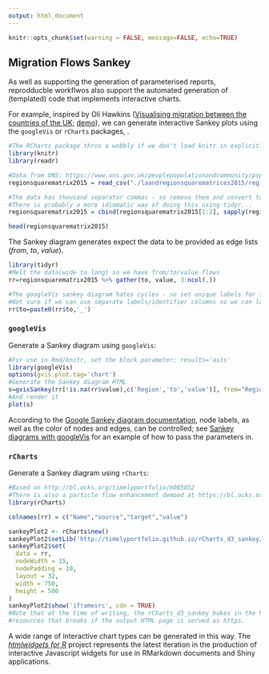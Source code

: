 ```yaml
---
output: html_document
---
```


```r
knitr::opts_chunk$set(warning = FALSE, message=FALSE, echo=TRUE)
```

## Migration Flows Sankey

As well as supporting the generation of parameterised reports, reprodducble workflwos also support the automated generation of (templated) code that implements interactive charts.

For example, inspired by Oli Hawkins ([Visualising migration between the countries of the UK](http://olihawkins.com/2017/03/1); [demo](http://olihawkins.com/visualisation/8)),  we can generate interactive Sankey plots using the `googleVis` or `rCharts` packages, .


```r
#The RCharts package thros a wobbly if we don't load knitr in explicitly
library(knitr)
library(readr)

#Data from ONS: https://www.ons.gov.uk/peoplepopulationandcommunity/populationandmigration/migrationwithintheuk/datasets/matricesofinternalmigrationmovesbetweenlocalauthoritiesandregionsincludingthecountriesofwalesscotlandandnorthernireland
regionsquarematrix2015 = read_csv("./laandregionsquarematrices2015/regionsquarematrix2015.csv", skip = 8)

#The data has thousand separator commas - so remove them and convert to numeric
#There is probably a more idiomatic way of doing this using tidyr...
regionsquarematrix2015 = cbind(regionsquarematrix2015[1:2], sapply(regionsquarematrix2015[3:ncol(regionsquarematrix2015)], function(x)  as.numeric(gsub(",", "", x)) ) )

head(regionsquarematrix2015)
```

The Sankey diagram generates expect the data to be provided as edge lists (*from*, *to*, *value*).

```r
library(tidyr)
#Melt the data(wide to long) so we have from/to/value flows
rr=regionsquarematrix2015 %>% gather(to, value, 3:ncol(.))

#The googleVis sankey diagram hates cycles - so set unique labels for from/to
#Not sure if we can use separate labels/identifier columns so we can label things the same?
rr$to=paste0(rr$to,'_')
```

### `googleVis`

Generate a Sankey diagram using `googleVis`:

```r
#For use in Rmd/knitr, set the block parameter: results='asis'
library(googleVis)
options(gvis.plot.tag='chart')
#Generate the Sankey diagram HTML
s=gvisSankey(rr[!is.na(rr$value),c('Region','to','value')], from="Region", to="to", weight="value")
#And render it
plot(s)
```

According to the [Google Sankey diagram documentation](https://developers.google.com/chart/interactive/docs/gallery/sankey), node labels, as well as the color of nodes and edges, can be controlled; see [Sankey diagrams with googleVis](http://www.magesblog.com/2014/03/sankey-diagrams-with-googlevis.html) for an example of how to pass the parameters in.

### `rCharts`

Generate a Sankey diagram using `rCharts`:

```r
#Based on http://bl.ocks.org/timelyportfolio/6085852
#There is also a particle flow enhancement demoed at https://bl.ocks.org/micahstubbs/6a366e759f029599678e293521d7e26c
library(rCharts)

colnames(rr) = c("Name","source","target","value")

sankeyPlot2 <- rCharts$new()
sankeyPlot2$setLib('http://timelyportfolio.github.io/rCharts_d3_sankey/')
sankeyPlot2$set(
  data = rr,
  nodeWidth = 15,
  nodePadding = 10,
  layout = 32,
  width = 750,
  height = 500
)
sankeyPlot2$show('iframesrc', cdn = TRUE)
#Note that at the time of writing, the rCharts_d3_sankey bakes in the http protocol for loading three
#resources that breaks if the output HTML page is served as https.
```

A wide range of interactive chart types can be generated in this way. The [*htmlwidgets for R*](http://www.htmlwidgets.org/) project represents the latest iteration in the production of interactive Javascript widgets for use in RMarkdown documents and Shiny applications.